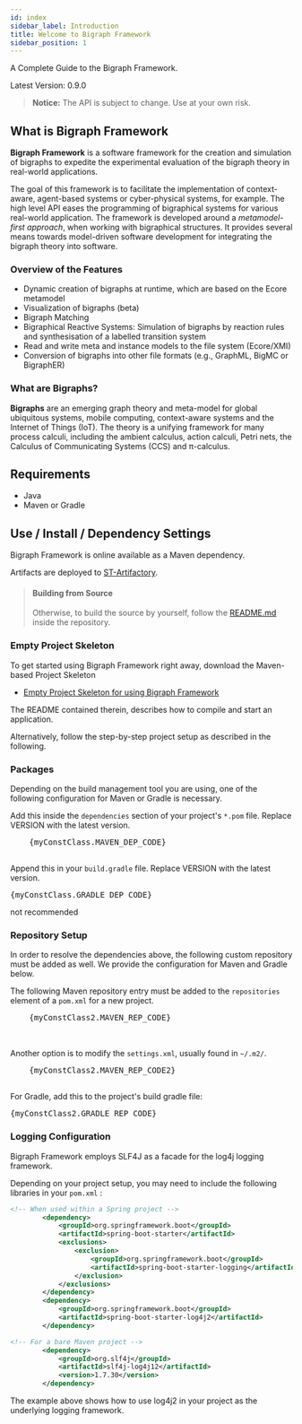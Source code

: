 ```yaml
---
id: index
sidebar_label: Introduction
title: Welcome to Bigraph Framework
sidebar_position: 1
---
```




A Complete Guide to the Bigraph Framework.

Latest Version: 0.9.0

> **Notice:** The API is subject to change. Use at your own risk.

## What is Bigraph Framework

**Bigraph Framework** is a software framework for the creation and simulation of bigraphs
to expedite the experimental evaluation of the bigraph theory in real-world applications.

The goal of this framework is to facilitate the implementation of context-aware, agent-based systems or cyber-physical systems, for example.
The high level API eases the programming of bigraphical systems for various real-world application.
The framework is developed around a _metamodel-first approach_, when working with bigraphical structures.
It provides several means towards model-driven software development for integrating the bigraph theory into software.

### Overview of the Features

- Dynamic creation of bigraphs at runtime, which are based on the Ecore metamodel
- Visualization of bigraphs (beta)
- Bigraph Matching
- Bigraphical Reactive Systems: Simulation of bigraphs by reaction rules and synthesisation of a labelled transition system
- Read and write meta and instance models to the file system (Ecore/XMI)
- Conversion of bigraphs into other file formats (e.g., GraphML, BigMC or BigraphER)
<!-- - Model transformation (WIP) -->

### What are Bigraphs?

**Bigraphs** are an emerging graph theory and meta-model for global ubiquitous systems,
mobile computing, context-aware systems and the Internet of Things (IoT).
The theory is a unifying framework for many process calculi, including the ambient calculus, action calculi, Petri nets, 
the Calculus of Communicating Systems (CCS) and π-calculus.

## Requirements

- Java
- Maven or Gradle


## Use / Install / Dependency Settings

Bigraph Framework is online available as a Maven dependency.

Artifacts are deployed to [ST-Artifactory](https://stgroup.jfrog.io/).

> #### Building from Source
> Otherwise, to build the source by yourself, follow the
> [README.md](https://git-st.inf.tu-dresden.de/bigraphs/bigraph-framework/blob/master/README.md)
> inside the repository.
>

### Empty Project Skeleton

To get started using Bigraph Framework right away, download the Maven-based Project Skeleton

- [Empty Project Skeleton for using Bigraph Framework](https://www.bigraphs.org/products/bigraph-framework/download/empty-project-skeleton-bigraphframework.zip)

The README contained therein, describes how to compile and start an application.

Alternatively, follow the step-by-step project setup as described in the following.

### Packages

Depending on the build management tool you are using, one of the following
configuration for Maven or Gradle is necessary.


<Tabs>
  <TabItem value="maven" label="Maven" default>
    Add this inside the <code>dependencies</code> section of your project's <code>*.pom</code> file.
    Replace VERSION with the latest version.
    <pre>
    {myConstClass.MAVEN_DEP_CODE}
    </pre>
  </TabItem>
  <TabItem value="gradle" label="Gradle">
    Append this in your <code>build.gradle</code> file.
    Replace VERSION with the latest version.
    <pre>{myConstClass.GRADLE_DEP_CODE}</pre>
  </TabItem>
  <TabItem value="manually" label="Manually">
    not recommended
  </TabItem>
</Tabs>

### Repository Setup

In order to resolve the dependencies above, the following custom repository
must be added as well. We provide the configuration for Maven and Gradle below.

<Tabs>
  <TabItem value="maven" label="Maven" default>
    The following Maven repository entry must be added to the <code>repositories</code> element of a <code>pom.xml</code> for a new project.
    <pre>
    {myConstClass2.MAVEN_REP_CODE}
    </pre>
    <br/>
    Another option is to modify the <code>settings.xml</code>, usually found in <code>~/.m2/</code>.
    <pre>
    {myConstClass2.MAVEN_REP_CODE2}
    </pre>
  </TabItem>
  <TabItem value="gradle" label="Gradle">
    For Gradle, add this to the project's build gradle file:
    <pre>{myConstClass2.GRADLE_REP_CODE}</pre>
  </TabItem>
</Tabs>

### Logging Configuration

Bigraph Framework employs SLF4J as a facade for the log4j logging framework.

Depending on your project setup, you may need to include the following libraries in your `pom.xml` :

```xml
<!-- When used within a Spring project -->
        <dependency>
            <groupId>org.springframework.boot</groupId>
            <artifactId>spring-boot-starter</artifactId>
            <exclusions>
                <exclusion>
                    <groupId>org.springframework.boot</groupId>
                    <artifactId>spring-boot-starter-logging</artifactId>
                </exclusion>
            </exclusions>
        </dependency>
        <dependency>
            <groupId>org.springframework.boot</groupId>
            <artifactId>spring-boot-starter-log4j2</artifactId>
        </dependency>

<!-- For a bare Maven project -->
        <dependency>
            <groupId>org.slf4j</groupId>
            <artifactId>slf4j-log4j12</artifactId>
            <version>1.7.30</version>
        </dependency>
```

The example above shows how to use log4j2 in your project as the underlying logging framework.